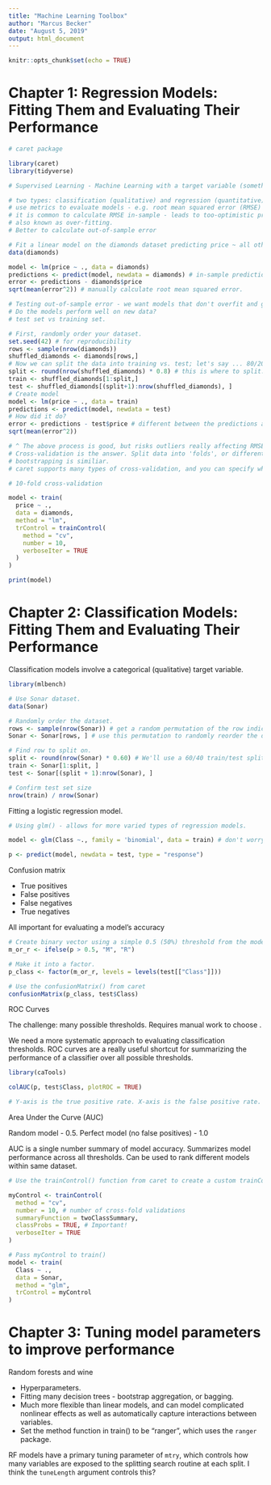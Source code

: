 ```yaml
---
title: "Machine Learning Toolbox"
author: "Marcus Becker"
date: "August 5, 2019"
output: html_document
---
```


```r

knitr::opts_chunk$set(echo = TRUE)
```

# Chapter 1: Regression Models: Fitting Them and Evaluating Their Performance

```r

# caret package

library(caret)
library(tidyverse)

# Supervised Learning - Machine Learning with a target variable (something you want to predict)

# two types: classification (qualitative) and regression (quantitative)
# use metrics to evaluate models - e.g. root mean squared error (RMSE)
# it is common to calculate RMSE in-sample - leads to too-optimistic projections of model performance.
# also known as over-fitting. 
# Better to calculate out-of-sample error

# Fit a linear model on the diamonds dataset predicting price ~ all other variables. 
data(diamonds)

model <- lm(price ~ ., data = diamonds)
predictions <- predict(model, newdata = diamonds) # in-sample predictions
error <- predictions - diamonds$price
sqrt(mean(error^2)) # manually calculate root mean squared error. 

# Testing out-of-sample error - we want models that don't overfit and generalize well.
# Do the models perform well on new data?
# test set vs training set. 

# First, randomly order your dataset.
set.seed(42) # for reproducibility 
rows <- sample(nrow(diamonds))
shuffled_diamonds <- diamonds[rows,]
# Now we can split the data into training vs. test; let's say ... 80/20.
split <- round(nrow(shuffled_diamonds) * 0.8) # this is where to split.
train <- shuffled_diamonds[1:split,]
test <- shuffled_diamonds[(split+1):nrow(shuffled_diamonds), ]
# Create model
model <- lm(price ~ ., data = train) 
predictions <- predict(model, newdata = test)
# How did it do?
error <- predictions - test$price # different between the predictions and the actual price
sqrt(mean(error^2))

# ^ The above process is good, but risks outliers really affecting RMSE if they were part of train/test.
# Cross-validation is the answer. Split data into 'folds', or different test sets. 
# bootstrapping is similiar. 
# caret supports many types of cross-validation, and you can specify which type of cross-validation and the number of folds with the trainControl() function.

# 10-fold cross-validation

model <- train(
  price ~ .,
  data = diamonds,
  method = "lm",
  trControl = trainControl(
    method = "cv",
    number = 10,
    verboseIter = TRUE
  )
)

print(model)

```


# Chapter 2: Classification Models: Fitting Them and Evaluating Their Performance

Classification models involve a categorical (qualitative) target variable. 

```r

library(mlbench)

# Use Sonar dataset. 
data(Sonar)

# Randomly order the dataset.
rows <- sample(nrow(Sonar)) # get a random permutation of the row indices in a dataset.
Sonar <- Sonar[rows, ] # use this permutation to randomly reorder the dataset. 

# Find row to split on.
split <- round(nrow(Sonar) * 0.60) # We'll use a 60/40 train/test split this time.
train <- Sonar[1:split, ]
test <- Sonar[(split + 1):nrow(Sonar), ]

# Confirm test set size
nrow(train) / nrow(Sonar)

```

Fitting a logistic regression model.

```r

# Using glm() - allows for more varied types of regression models.

model <- glm(Class ~., family = 'binomial', data = train) # don't worry about warnings.

p <- predict(model, newdata = test, type = "response")

```

Confusion matrix

+ True positives
+ False positives
+ False negatives
+ True negatives

All important for evaluating a model's accuracy 

```r

# Create binary vector using a simple 0.5 (50%) threshold from the model results.
m_or_r <- ifelse(p > 0.5, "M", "R")

# Make it into a factor.
p_class <- factor(m_or_r, levels = levels(test[["Class"]]))

# Use the confusionMatrix() from caret
confusionMatrix(p_class, test$Class)

```

ROC Curves

The challenge: many possible thresholds. Requires manual work to choose .

We need a more systematic approach to evaluating classification thresholds. ROC curves are a really useful shortcut for summarizing the performance of a classifier over all possible thresholds. 

```r

library(caTools)

colAUC(p, test$Class, plotROC = TRUE)

# Y-axis is the true positive rate. X-axis is the false positive rate. 


```

Area Under the Curve (AUC)

Random model - 0.5. Perfect model (no false positives) - 1.0

AUC is a single number summary of model accuracy. Summarizes model performance across all thresholds. Can be used to rank different models within same dataset.

```r

# Use the trainControl() function from caret to create a custom trainControl object. 

myControl <- trainControl(
  method = "cv",
  number = 10, # number of cross-fold validations
  summaryFunction = twoClassSummary,
  classProbs = TRUE, # Important!
  verboseIter = TRUE
)

# Pass myControl to train()
model <- train(
  Class ~ .,
  data = Sonar,
  method = "glm",
  trControl = myControl
)

```

# Chapter 3: Tuning model parameters to improve performance

Random forests and wine

- Hyperparameters. 
- Fitting many decision trees - bootstrap aggregation, or bagging.
- Much more flexible than linear models, and can model complicated nonlinear effects as well as automatically capture interactions between variables. 
- Set the method function in train() to be "ranger", which uses the `ranger` package. 

RF models have a primary tuning parameter of `mtry`, which controls how many variables are exposed to the splitting search routine at each split. I think the `tuneLength` argument controls this?


```r





```




















